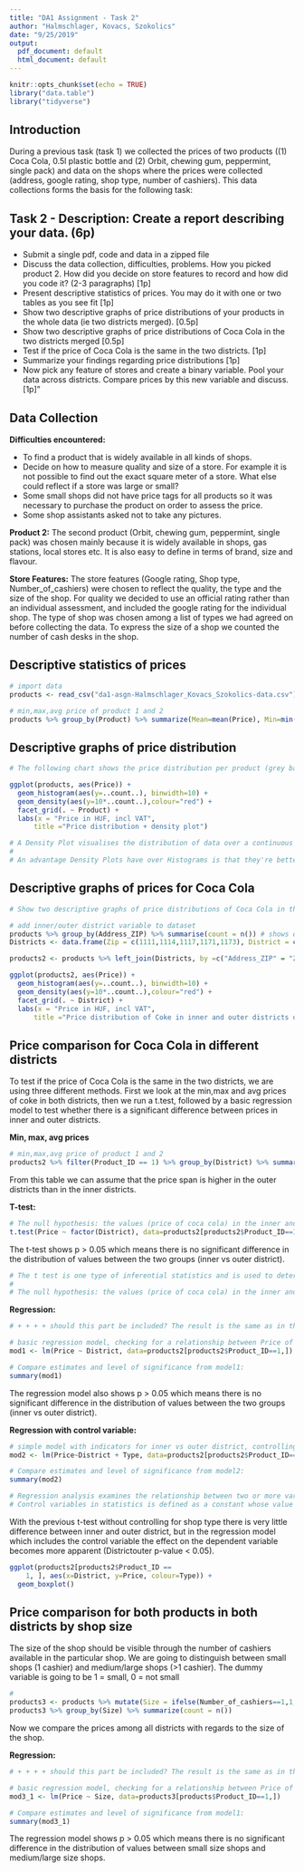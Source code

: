```yaml
---
title: "DA1 Assignment - Task 2"
author: "Halmschlager, Kovacs, Szokolics"
date: "9/25/2019"
output:
  pdf_document: default
  html_document: default
---
```


```r
knitr::opts_chunk$set(echo = TRUE)
library("data.table")
library("tidyverse")
```

## Introduction

During a previous task (task 1) we collected the prices of two products ((1) Coca Cola, 0.5l plastic bottle and (2) Orbit, chewing gum, peppermint, single pack) and data on the shops where the prices were collected (address, google rating, shop type, number of cashiers). This data collections forms the basis for the following task:

## Task 2 - Description: Create a report describing your data. (6p)

- Submit a single pdf, code and data in a zipped file
- Discuss the data collection, difficulties, problems. How you picked product 2. How did you decide on store features to record and how did you code it? (2-3 paragraphs) [1p]
- Present descriptive statistics of prices. You may do it with one or two tables as you see fit [1p]
- Show two descriptive graphs of price distributions of your products in the whole data (ie two districts merged). [0.5p]
- Show two descriptive graphs of price distributions of Coca Cola in the two districts merged [0.5p]
- Test if the price of Coca Cola is the same in the two districts. [1p]
- Summarize your findings regarding price distributions [1p]
- Now pick any feature of stores and create a binary variable. Pool your data across districts. Compare prices by this new variable and discuss. [1p]"

## Data Collection

**Difficulties encountered:**

- To find a product that is widely available in all kinds of shops.
- Decide on how to measure quality and size of a store. For example it is not possible to find out the exact square meter of a store. What else could reflect if a store was large or small?
- Some small shops did not have price tags for all products so it was necessary to purchase the product on order to assess the price.
- Some shop assistants asked not to take any pictures.

**Product 2:**
The second product (Orbit, chewing gum, peppermint, single pack) was chosen mainly because it is widely available in shops, gas stations, local stores etc. It is also easy to define in terms of brand, size and flavour.

**Store Features:**
The store features (Google rating, Shop	type, Number_of_cashiers) were chosen to reflect the quality, the type and the size of the shop. For quality we decided to use an official rating rather than an individual assessment, and included the google rating for the individual shop. The type of shop was chosen among a list of types we had agreed on before collecting the data. To express the size of a shop we counted the number of cash desks in the shop.

## Descriptive statistics of prices

```r
# import data
products <- read_csv("da1-asgn-Halmschlager_Kovacs_Szokolics-data.csv")

# min,max,avg price of product 1 and 2
products %>% group_by(Product) %>% summarize(Mean=mean(Price), Min=min(Price), Max=max(Price))
```

## Descriptive graphs of price distribution

```r
# The following chart shows the price distribution per product (grey bars) and the respective density plot (red line)

ggplot(products, aes(Price)) +
  geom_histogram(aes(y=..count..), binwidth=10) +
  geom_density(aes(y=10*..count..),colour="red") +
  facet_grid(. ~ Product) +
  labs(x = "Price in HUF, incl VAT",
      title ="Price distribution + density plot")
```

```r
# A Density Plot visualises the distribution of data over a continuous interval or time period. This chart is a variation of a Histogram that uses kernel smoothing to plot values, allowing for smoother distributions by smoothing out the noise. The peaks of a Density Plot help display where values are concentrated over the interval.
# 
# An advantage Density Plots have over Histograms is that they're better at determining the distribution shape because they're not affected by the number of bins used (each bar used in a typical histogram). A Histogram comprising of only 4 bins wouldn't produce a distinguishable enough shape of distribution as a 20-bin Histogram would. However, with Density Plots, this isn't an issue.
```

## Descriptive graphs of prices for Coca Cola

```r
# Show two descriptive graphs of price distributions of Coca Cola in the two districts merged [0.5p]

# add inner/outer district variable to dataset
products %>% group_by(Address_ZIP) %>% summarise(count = n()) # shows distinct ZIP codes in dataset
Districts <- data.frame(Zip = c(1111,1114,1117,1171,1173), District = c("inner","inner","inner","outer","outer"), stringsAsFactors = FALSE) # df showing inner/outer district per ZIP code

products2 <- products %>% left_join(Districts, by =c("Address_ZIP" = "Zip")) # join district to products table

ggplot(products2, aes(Price)) +
  geom_histogram(aes(y=..count..), binwidth=10) +
  geom_density(aes(y=10*..count..),colour="red") +
  facet_grid(. ~ District) +
  labs(x = "Price in HUF, incl VAT",
      title ="Price distribution of Coke in inner and outer districts of Budapest")
```


## Price comparison for Coca Cola in different districts

To test if the price of Coca Cola is the same in the two districts, we are using three different methods.
First we look at the min,max and avg prices of coke in both districts, then we run a t.test, followed by a basic regression model to test whether there is a significant difference between prices in inner and outer districts.

**Min, max, avg prices**
```r
# min,max,avg price of product 1 and 2
products2 %>% filter(Product_ID == 1) %>% group_by(District) %>% summarize(Mean=mean(Price), Min=min(Price), Max=max(Price))
```

From this table we can assume that the price span is higher in the outer districts than in the inner districts.

**T-test:**
```r
# The null hypothesis: the values (price of coca cola) in the inner and outer district are the same distrubution.
t.test(Price ~ factor(District), data=products2[products2$Product_ID==1,])
```

The t-test shows p > 0.05 which means there is no significant difference in the distribution of values between the two groups (inner vs outer district). 

```r
# The t test is one type of inferential statistics and is used to determine whether there is a significant difference between the means of two groups. The difference between two groups (such as an inner district vs. outer district) is judged to be statistically significant when p = 0.05 or less. Or in other words: A small p-value (typically 0.05) indicates strong evidence against the null hypothesis, so you reject the null hypothesis.
# 
# The null hypothesis: the values (price of coca cola) in the inner and outer district are the same distrubution.
```

**Regression:**
```r
# + + + + should this part be included? The result is the same as in the t-test, p = 0.208

# basic regression model, checking for a relationship between Price of Product 1 and District
mod1 <- lm(Price ~ District, data=products2[products2$Product_ID==1,])

# Compare estimates and level of significance from model1:
summary(mod1)
```

The regression model also shows p > 0.05 which means there is no significant difference in the distribution of values between the two groups (inner vs outer district). 

**Regression with control variable:**
```r
# simple model with indicators for inner vs outer district, controlling for shop type.
mod2 <- lm(Price~District + Type, data=products2[products2$Product_ID==1,])

# Compare estimates and level of significance from model2:
summary(mod2)
```

```r
# Regression analysis examines the relationship between two or more variables of interest. Categorical values are transformed to Dummy (indicator) variables. Categorical variables with k-levels require (k-1) dummy variables. 
# Control variables in statistics is defined as a constant whose value does not change throughout the experiment process. A control variable can strongly influence the results in an experiment.
```

With the previous t-test without controlling for shop type there is very little difference between inner and outer district, but in the regression model which includes the control variable the effect on the dependent variable becomes more apparent (Districtouter p-value  < 0.05).

```r
ggplot(products2[products2$Product_ID == 
    1, ], aes(x=District, y=Price, colour=Type)) + 
  geom_boxplot()
```

## Price comparison for both products in both districts by shop size

The size of the shop should be visible through the number of cashiers available in the particular shop.
We are going to distinguish between small shops (1 cashier) and medium/large shops (>1 cashier).
The dummy variable is going to be 1 = small, 0 = not small

```r
# 
products3 <- products %>% mutate(Size = ifelse(Number_of_cashiers==1,1,0))
products3 %>% group_by(Size) %>% summarize(count = n())
```

Now we compare the prices among all districts with regards to the size of the shop.

**Regression:**
```r
# + + + + should this part be included? The result is the same as in the t-test, p = 0.208

# basic regression model, checking for a relationship between Price of Product 1 and District
mod3_1 <- lm(Price ~ Size, data=products3[products$Product_ID==1,])

# Compare estimates and level of significance from model1:
summary(mod3_1)
```

The regression model shows p > 0.05 which means there is no significant difference in the distribution of values between small size shops and medium/large size shops.